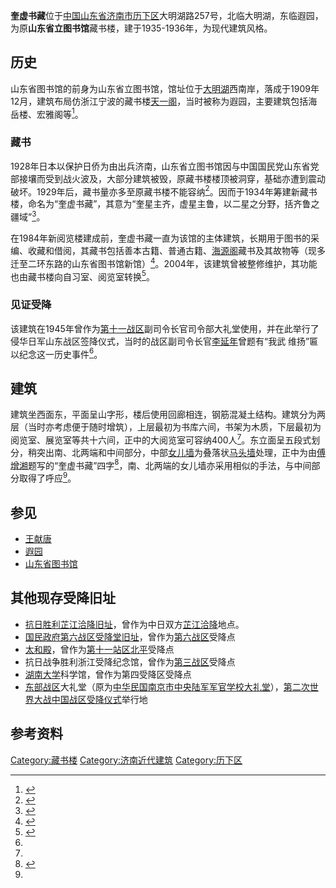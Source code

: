 {{文物保护单位
| 级别 = 省级
| 省区市 = 山东省
| 图片 = [[File:Kuixu_library_main_entrance_01.jpg|220px]]
| 说明 = 奎虚书藏门廊 
| 名称 = 奎虚书藏
| 编号 = 3-269
| 分类 = 近现代重要史迹及代表性建筑
| 时代 = 1936年
| 所在 = [[山东省|山东省]][[济南市|济南市]][[历下区|历下区]]
| 登录 = 2006年
}}

'''奎虚书藏'''位于[[中国|中国]][[山东省|山东省]][[济南市|济南市]][[历下区|历下区]]大明湖路257号，北临大明湖，东临遐园，为原'''山东省立图书馆'''藏书楼，建于1935-1936年，为现代建筑风格。

== 历史 ==

山东省图书馆的前身为山东省立图书馆，馆址位于[[大明湖|大明湖]]西南岸，落成于1909年12月，建筑布局仿浙江宁波的藏书楼[[天一阁|天一阁]]，当时被称为遐园，主要建筑包括海岳楼、宏雅阁等<ref>{{cite web|url=http://www.sdwht.gov.cn/whjg/12.jsp|title=《机构设置-山东省图书馆》|accessdate=2009-12-12|work=|publisher=山东省文化厅网|archive-date=2019-06-03|archive-url=https://web.archive.org/web/20190603222027/http://www.sdwht.gov.cn/whjg/12.jsp|dead-url=no}}</ref>。

===藏书===
1928年日本以保护日侨为由出兵济南，山东省立图书馆因与中国国民党山东省党部接壤而受到战火波及，大部分建筑被毁，原藏书楼楼顶被洞穿，基础亦遭到震动破坏。1929年后，藏书量亦多至原藏书楼不能容纳<ref name="multiple1">{{cite book |author=王献唐 |title=《季刊奎虚书藏落成纪念专集抽印本-奎虚书藏营建始末记》|year=1936 |publisher=山东省立图书馆 |location=济南 |isbn=}}</ref>。因而于1934年筹建新藏书楼，命名为“奎虚书藏”，其意为“奎星主齐，虚星主鲁，以二星之分野，括齐鲁之疆域”<ref>{{cite web|url=http://www.gmw.cn/01gmrb/2003-04/02/18-6A1975B9A788083D48256CFB007FB645.htm|title=《遐园 奎虚书藏》|accessdate=2009-12-12|work=韦力|publisher=光明网|archive-date=2012-10-06|archive-url=https://web.archive.org/web/20121006022508/http://www.gmw.cn/01gmrb/2003-04/02/18-6A1975B9A788083D48256CFB007FB645.htm|dead-url=no}}</ref>。

在1984年新阅览楼建成前，奎虚书藏一直为该馆的主体建筑，长期用于图书的采编、收藏和借阅，其藏书包括善本古籍、普通古籍、[[海源阁|海源阁]]藏书及其故物等（现多迁至二环东路的山东省图书馆新馆）<ref>{{cite web|url=http://www.cpin.com.cn/NewsCenter/NewsView.aspx?NewsID=11562|title=《开民智 保国粹》|accessdate=2009-12-12|work=|publisher=新华书目报}}{{dead link|date=2017年12月 |bot=InternetArchiveBot |fix-attempted=yes }}</ref>。2004年，该建筑曾被整修维护，其功能也由藏书楼向自习室、阅览室转换<ref name="multiple2">{{cite web|url=http://www.dzwww.com/xinwen/xinwenzhuanti/jnby/zxbd/200703/t20070304_2029147.htm|title=《奎虚书藏 分野齐鲁》|accessdate=2009-12-12|work=任鹏、杨黎明|publisher=大众网|archive-date=2019-06-13|archive-url=https://web.archive.org/web/20190613013353/http://www.dzwww.com/xinwen/xinwenzhuanti/jnby/zxbd/200703/t20070304_2029147.htm}}</ref>。

===见证受降===
该建筑在1945年曾作为[[第十一戰區|第十一战区]]副司令长官司令部大礼堂使用，并在此举行了侵华日军山东战区签降仪式，当时的战区副司令长官[[李延年_(1904年)|李延年]]曾题有“我武
维扬”匾以纪念这一历史事件<ref name="multiple2" />。

== 建筑 ==

建筑坐西面东，平面呈山字形，楼后使用回廊相连，钢筋混凝土结构。建筑分为两层（当时亦考虑便于随时增筑），上层最初为书库六间，书架为木质，下层最初为阅览室、展览室等共十六间，正中的大阅览室可容纳400人<ref name="multiple1" />。东立面呈五段式划分，稍突出南、北两端和中间部分，中部[[女儿墙|女儿墙]]为叠落状[[马头墙|马头墙]]处理，正中为由[[傅增湘|傅增湘]]题写的“奎虚书藏”四字<ref>{{cite web|url=http://travel.e23.cn/Content/2009-09-22/200992200432.html|title=《大明湖新景区八大景观亮相》|accessdate=2009-12-12|work=|publisher=舜网-济南日报|deadurl=yes|archiveurl=https://web.archive.org/web/20100521061438/http://travel.e23.cn/Content/2009-09-22/200992200432.html|archivedate=2010-05-21}}</ref>，南、北两端的女儿墙亦采用相似的手法，与中间部分取得了呼应<ref name="multiple2" />。

== 参见 ==
*[[王献唐|王献唐]]
*[[遐园|遐园]]
*[[山东省图书馆|山东省图书馆]]

==其他现存受降旧址==
*[[抗日胜利芷江洽降旧址|抗日胜利芷江洽降旧址]]，曾作为中日双方[[芷江洽降|芷江洽降]]地点。
*[[国民政府第六战区受降堂旧址|国民政府第六战区受降堂旧址]]，曾作为[[抗日战争第六战区|第六战区]]受降点
*[[太和殿|太和殿]]，曾作为[[抗日戰爭第十一戰區|第十一站区]][[北平|北平]]受降点
*抗日战争胜利浙江受降纪念馆，曾作为[[抗日战争第三战区|第三战区]]受降点
*[[湖南大学|湖南大学]]科学馆，曾作为第四受降区受降点
*[[东部战区|东部战区]]大礼堂（原为[[中华民国|中华民国]][[南京市|南京市]][[中央陆军军官学校|中央陆军军官学校]][[中央陆军军官学校旧址|大礼堂]]），[[第二次世界大战中国战区受降仪式|第二次世界大战中国战区受降仪式]]举行地


==参考资料==
{{reflist|2}}
{{DEFAULTSORT:K}}
{{Commons category|Kuixu Library}}
{{济南市境内的山东省文物保护单位}}
[[Category:藏书楼|Category:藏书楼]]
[[Category:济南近代建筑|Category:济南近代建筑]]
[[Category:历下区|Category:历下区]]